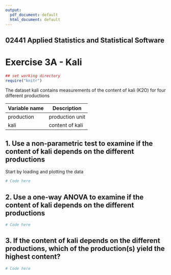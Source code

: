 ```yaml
---
output:
  pdf_document: default
  html_document: default
---
```


## 02441 Applied Statistics and Statistical Software 
# Exercise 3A - Kali


```r
## set working directory
require("knitr")
```


The dataset kali contains measurements of the content of kali (K2O) for four different productions

Variable name | Description
------------- | -------------
production | production unit
kali | content of kali


## 1. Use a non-parametric test to examine if the content of kali depends on the different productions

Start by loading and plotting the data

```r
# Code here
```

## 2. Use a one-way ANOVA to examine if the content of kali depends on the different productions

```r
# Code here
```

## 3. If the content of kali depends on the different productions, which of the production(s) yield the highest content?  

```r
# Code here
```

